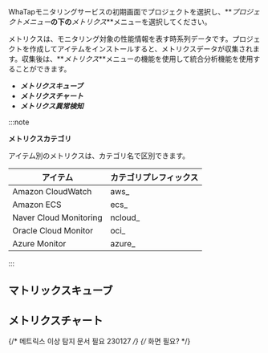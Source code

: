 WhaTapモニタリングサービスの初期画面でプロジェクトを選択し、**_プロジェクトメニュー_**の下の**_メトリクス_**メニューを選択してください。

メトリクスは、モニタリング対象の性能情報を表す時系列データです。プロジェクトを作成してアイテムをインストールすると、メトリクスデータが収集されます。収集後は、**_メトリクス_**メニューの機能を使用して統合分析機能を使用することができます。

- **_メトリクスキューブ_**
- **_メトリクスチャート_**
- **_メトリクス異常検知_**

:::note 

**メトリクスカテゴリ**

アイテム別のメトリクスは、カテゴリ名で区別できます。

| アイテム                   | カテゴリプレフィックス |
| ---------------------- | ----------- |
| Amazon CloudWatch      | aws_        |
| Amazon ECS             | ecs_        |
| Naver Cloud Monitoring | ncloud_     |
| Oracle Cloud Monitor   | oci_        |
| Azure Monitor          | azure_      |

:::

## マトリックスキューブ


<Metricsitemcube />

## メトリクスチャート


<Metricsitemchart />

{/* 메트릭스 이상 탐지 문서 필요 230127 */}
{/* 화면 필요? */}
